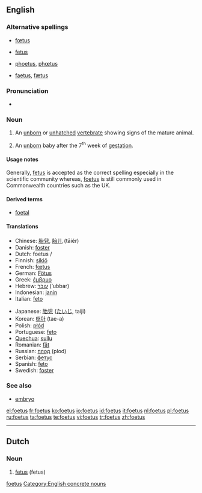 <!--subst: of [[Template:sync]]-->
{{see|fetus}}
<!--If you edit this entry, please also edit [[fetus]] to ensure these two entries remain synchronized.-->[[Category:Synchronized entries|foetus]]
==English==
{{wikipedia|fetus}}

===Alternative spellings===
*{{i|Commonwealth}} [[fœtus]]
*{{i|mainly US}} [[fetus]]
*{{i|archaic}} [[phoetus]], [[phœtus]]
*{{i|obsolete}} [[faetus]], [[fætus]]

===Pronunciation===
*{{IPA|/'fi:təs/}}

===Noun===
{{en-noun|es|pl2=foeti}}

# {{embryology}} An [[unborn]] or [[unhatched]] [[vertebrate]] showing signs of the mature animal.
# {{embryology}} An [[unborn]] baby after the 7<sup>th</sup> week of [[gestation]].

====Usage notes====
Generally, [[fetus]] is accepted as the correct spelling especially in the scientific community whereas, [[foetus]] is still commonly used in Commonwealth countries such as the UK.

====Derived terms====
*[[foetal]]

====Translations====
{{trans-top|foetus}}
*Chinese: [[胎兒]], [[胎儿]] (tāiér)
*Danish: [[foster#Danish|foster]] {{n}}
*Dutch: foetus {{m}}/{{n}}
*Finnish: [[sikiö]]
*French: [[fœtus]] {{m}}
*German: [[Fötus]] {{n}}
*Greek: [[έμβρυο]] {{n}}
*Hebrew: [[עובר]] (‘ubbar) {{m}}
*Indonesian: [[janin]]
*Italian: [[feto]] {{m}}
{{trans-mid}}
*Japanese: [[胎児]] ([[たいじ]], taiji)
*Korean: [[태아]] (tae-a)
*Polish: [[płód]] {{m}}
*Portuguese: [[feto]] {{m}}
*[[Quechua]]: [[sullu]]
*Romanian: [[făt]] {{m}}
*Russian: [[плод]] (plod) {{m}}
*Serbian: [[фетус]] {{m}}
*Spanish: [[feto]] {{m}}
*Swedish: [[foster]] {{n}}
{{trans-bottom}}

===See also===
*[[embryo]]

<!--If you edit this page, please also edit "fetus" to ensure that the pages remain synchronised-->

[[Category:English concrete nouns]]

[[el:foetus]]
[[fr:foetus]]
[[ko:foetus]]
[[io:foetus]]
[[id:foetus]]
[[it:foetus]]
[[nl:foetus]]
[[pl:foetus]]
[[ru:foetus]]
[[ta:foetus]]
[[te:foetus]]
[[vi:foetus]]
[[tr:foetus]]
[[zh:foetus]]

----
{{rfc-auto|sort languages}}
==Dutch==

===Noun===
{{infl|nl|noun|g=n}}

# [[fetus]] (fetus)

{{tbot entry|Dutch|fetus|2008|April|nl}}